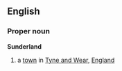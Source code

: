 ==English==
===Proper noun===
{{wikipedia}}
'''Sunderland'''
# a [[town]] in [[Tyne and Wear]], [[England]]